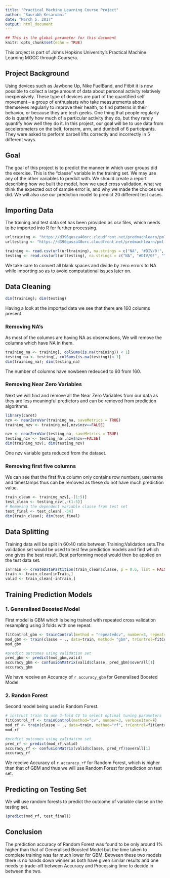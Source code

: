 ```yaml
---
title: "Practical Machine Learning Course Project"
author: "Saurabh Kesarwani"
date: "March 5, 2017"
output: html_document
---
```


```r
## This is the global parameter for this document
knitr::opts_chunk$set(echo = TRUE)
```

This project is part of Johns Hopkins University’s Practical Machine Learning MOOC through Coursera.

## Project Background

Using devices such as Jawbone Up, Nike FuelBand, and Fitbit it is now possible to collect a large amount of data about personal activity relatively inexpensively. These type of devices are part of the quantified self movement – a group of enthusiasts who take measurements about themselves regularly to improve their health, to find patterns in their behavior, or because they are tech geeks. One thing that people regularly do is quantify how much of a particular activity they do, but they rarely quantify how well they do it. In this project, our goal will be to use data from accelerometers on the belt, forearm, arm, and dumbell of 6 participants. They were asked to perform barbell lifts correctly and incorrectly in 5 different ways.  

## Goal

The goal of this project is to predict the manner in which user groups did the exercise. This is the "classe" variable in the training set. We may use any of the other variables to predict with. We should create a report describing how we built the model, how we used cross validation, what we think the expected out of sample error is, and why we made the choices we did. We will also use our prediction model to predict 20 different test cases. 

## Importing Data

The training and test data set has been provided as csv files, which needs to be imported into R for further processing.

```r
urltraining <- "https://d396qusza40orc.cloudfront.net/predmachlearn/pml-training.csv"
urltesting <- "https://d396qusza40orc.cloudfront.net/predmachlearn/pml-testing.csv"

training <- read.csv(url(urltraining), na.strings = c("NA", "#DIV/0!", ""))
testing <- read.csv(url(urltesting), na.strings = c("NA", "#DIV/0!", ""))
```
We take care to convert all blank spaces and divide by zero errors to NA while importing so as to avoid computational issues later on.

## Data Cleaning

```r
dim(training); dim(testing)
```
Having a look at the imported data we see that there are 160 columns present. 

### Removing NA's
As most of the columns are having NA as observations, We will remove the columns which have NA in them. 

```r
training_na <- training[, colSums(is.na(training)) < 1]
testing_na <- testing[, colSums(is.na(testing))< 1]
dim(training_na); dim(testing_na)
```

The number of columns have nowbeen redeuced to 60 from 160.

### Removing Near Zero Variables
Next we will find and remove all the Near Zero Variables from our data as they are less meaningful predictors and can be removed from prediction algorithms.

```r
library(caret)
nzv <- nearZeroVar(training_na, saveMetrics = TRUE)
training_nzv <- training_na[,nzv$nzv==FALSE]

nzv <- nearZeroVar(testing_na, saveMetrics = TRUE)
testing_nzv <- testing_na[,nzv$nzv==FALSE]
dim(training_nzv); dim(testing_nzv)
```
One nzv variable gets reduced from the dataset.

### Removing first five columns
We can see that the first five column only contains row numbers, username and timestamps thus can be removed as these do not have much prediction value.

```r
train_clean <- training_nzv[,-(1:5)]
test_clean <- testing_nzv[,-(1:5)]
# Removing the dependent variable classe from test set
test_final <- test_clean[,-54]
dim(train_clean); dim(test_final)
```

## Data Splitting

Training data will be split in 60:40 ratio between Training:Validation sets.The validation set would be used to test few prediction models and find which one gives the best result. Best performing model would then be applied on the test data set.

```r
inTrain <- createDataPartition(train_clean$classe, p = 0.6, list = FALSE)
train <- train_clean[inTrain,]
valid <- train_clean[-inTrain,]
```

## Training Prediction Models

### 1. Generalised Boosted Model

First model is GBM which is being trained with repeated cross validation resampling using 3 folds with one repeat.

```r
fitControl_gbm <- trainControl(method = "repeatedcv", number=3, repeats = 1)
mod_gbm <- train(classe ~ ., data=train, method= "gbm", trControl=fitControl_gbm, verbose = FALSE)
mod_gbm
```

```r
#predict outcomes using validation set
pred_gbm <- predict(mod_gbm,valid)
accuracy_gbm <- confusionMatrix(valid$classe, pred_gbm)$overall[1]
accuracy_gbm
```
We have receive an Accuracy of `r accuracy_gbm` for  Generalised Boosted Model


### 2. Randon Forest

Second model being used is Random Forest.
```r
# instruct train to use 3-fold CV to select optimal tuning parameters
fitControl_rf <- trainControl(method="cv", number=3, verboseIter=F)
mod_rf <- train(classe ~ ., data=train, method="rf", trControl=fitControl_rf)
mod_rf
```

```r
#predict outcomes using validation set
pred_rf <- predict(mod_rf,valid)
accuracy_rf <- confusionMatrix(valid$classe, pred_rf)$overall[1]
accuracy_rf
```
We receive Accuracy of `r accuracy_rf` for Random Forest, which is higher than that of GBM and thus we will use Random Forest for prediction on test set.

## Predicting on Testing Set

We will use random forests to predict the outcome of variable classe on the testing set.

```r
(predict(mod_rf, test_final))
```

## Conclusion

The prediction accuracy of Random Forest was found to be only around 1% higher than that of Generalised Boosted Model but the time taken to complete training was far much lower for GBM. Between these two models there is no hands down winner as both have given similar results and one needs to trade-off between Accuracy and Processing time to decide in between the two.



